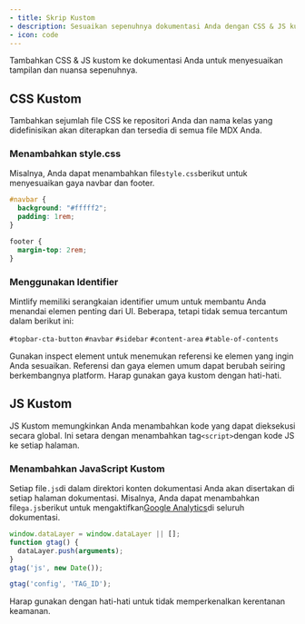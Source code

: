 ```yaml
---
- title: Skrip Kustom
- description: Sesuaikan sepenuhnya dokumentasi Anda dengan CSS & JS kustom
- icon: code
---
```


Tambahkan CSS & JS kustom ke dokumentasi Anda untuk menyesuaikan tampilan dan nuansa sepenuhnya.

## CSS Kustom

Tambahkan sejumlah file CSS ke repositori Anda dan nama kelas yang didefinisikan akan diterapkan dan tersedia di semua file MDX Anda.

### Menambahkan style.css

Misalnya, Anda dapat menambahkan file`style.css`berikut untuk menyesuaikan gaya navbar dan footer.

```css
#navbar {
  background: "#fffff2";
  padding: 1rem;
}

footer {
  margin-top: 2rem;
}
```

### Menggunakan Identifier

Mintlify memiliki serangkaian identifier umum untuk membantu Anda menandai elemen penting dari UI. Beberapa, tetapi tidak semua tercantum dalam berikut ini:

`#topbar-cta-button` `#navbar` `#sidebar` `#content-area` `#table-of-contents`

<Tip>
  Gunakan inspect element untuk menemukan referensi ke elemen yang ingin Anda sesuaikan.
</Tip>

<Warning>
  Referensi dan gaya elemen umum dapat berubah seiring berkembangnya platform. Harap gunakan gaya kustom dengan hati-hati.
</Warning>

## JS Kustom

JS Kustom memungkinkan Anda menambahkan kode yang dapat dieksekusi secara global. Ini setara dengan menambahkan tag`<script>`dengan kode JS ke setiap halaman.

### Menambahkan JavaScript Kustom

Setiap file`.js`di dalam direktori konten dokumentasi Anda akan disertakan di setiap halaman dokumentasi. Misalnya, Anda dapat menambahkan file`ga.js`berikut untuk mengaktifkan[Google Analytics](https://marketingplatform.google.com/about/analytics)di seluruh dokumentasi.

```js
window.dataLayer = window.dataLayer || [];
function gtag() {
  dataLayer.push(arguments);
}
gtag('js', new Date());

gtag('config', 'TAG_ID');
```

<Warning>
  Harap gunakan dengan hati-hati untuk tidak memperkenalkan kerentanan keamanan.
</Warning>
